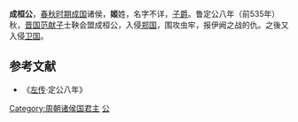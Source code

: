 '''成桓公'''，[[春秋时期|春秋时期]][[成国|成国]]诸侯，'''姬'''姓，名字不详，[[子爵|子爵]]。鲁定公八年（前535年）秋，[[晋国|晋国]][[范献子|范献子]]士鞅会盟成桓公，入侵[[郑国|郑国]]，围攻虫牢，报伊阙之战的仇。之後又入侵[[卫国|卫国]]。

{{start box}}
{{s-before|[[成简公|成简公]]}}
{{s-title|[[成国|成国]]国君|—}}
{{s-after|—}}
{{end box}}
==参考文献==
*《[[左传|左传]]·定公八年》

[[Category:周朝诸侯国君主|Category:周朝诸侯国君主]]
[[Category:諡桓|公]]